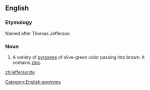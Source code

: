 ==English==

===Etymology===
Named after Thomas Jefferson

===Noun===
{{en-noun}}

# {{mineralogy}} A variety of [[pyroxene]] of olive-green color passing into brown.  It contains [[zinc]].

[[Category:English eponyms]]

[[zh:jeffersonite]]